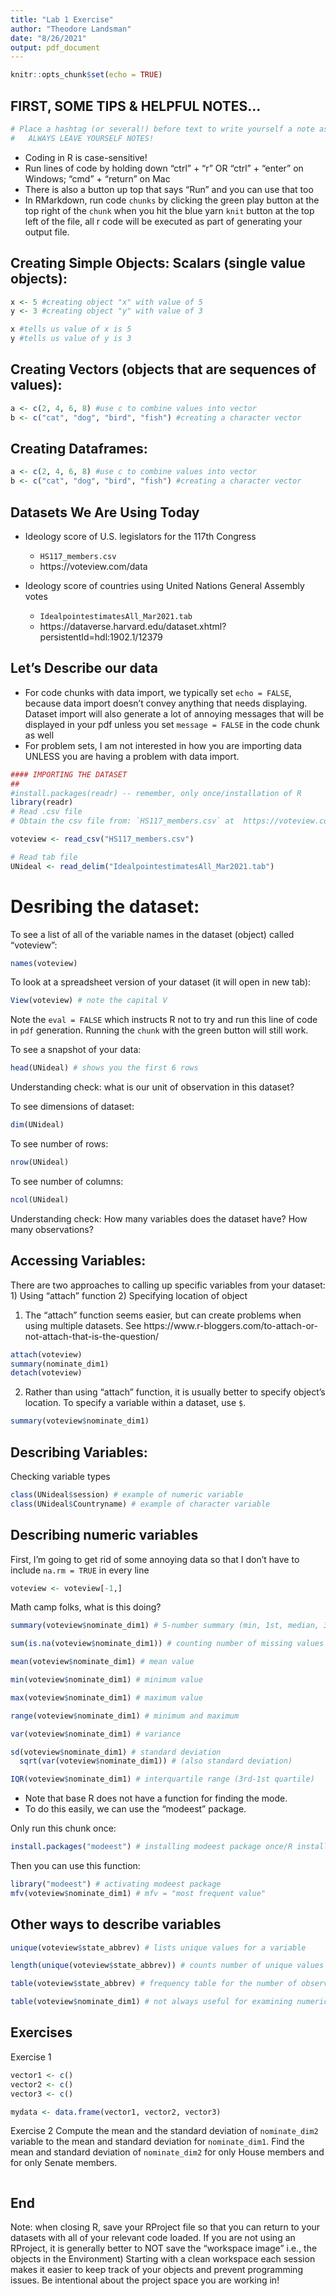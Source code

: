 ```yaml
---
title: "Lab 1 Exercise"
author: "Theodore Landsman"
date: "8/26/2021"
output: pdf_document
---
```


```r
knitr::opts_chunk$set(echo = TRUE)
```

## FIRST, SOME TIPS & HELPFUL NOTES...


```r
# Place a hashtag (or several!) before text to write yourself a note as I'm doing here
#   ALWAYS LEAVE YOURSELF NOTES! 
```
- Coding in R is case-sensitive!
- Run lines of code by holding down "ctrl" + "r" OR "ctrl" + "enter" on Windows; "cmd" + "return" on Mac
- There is also a button up top that says "Run" and you can use that too
- In RMarkdown, run code `chunks` by clicking the green play button at the top right of the `chunk` when you hit the blue yarn `knit` button at the top left of the file, all r code will be executed as part of generating your output file. 


## Creating Simple Objects: Scalars (single value objects):

```r
x <- 5 #creating object "x" with value of 5
y <- 3 #creating object "y" with value of 3

x #tells us value of x is 5
y #tells us value of y is 3
```

## Creating Vectors (objects that are sequences of values):

```r
a <- c(2, 4, 6, 8) #use c to combine values into vector
b <- c("cat", "dog", "bird", "fish") #creating a character vector
```

## Creating Dataframes:

```r
a <- c(2, 4, 6, 8) #use c to combine values into vector
b <- c("cat", "dog", "bird", "fish") #creating a character vector
```

## Datasets We Are Using Today

- Ideology score of U.S. legislators for the 117th Congress

    - `HS117_members.csv`
    - https://voteview.com/data
    
- Ideology score of countries using United Nations General Assembly votes

    - `IdealpointestimatesAll_Mar2021.tab`
    - https://dataverse.harvard.edu/dataset.xhtml?persistentId=hdl:1902.1/12379

## Let's Describe our data

- For code chunks with data import, we typically set `echo = FALSE`, because data import doesn't convey anything that needs displaying.  Dataset import will also generate a lot of annoying messages that will be displayed in your pdf unless you set `message = FALSE` in the code chunk as well
- For problem sets, I am not interested in how you are importing data UNLESS you are having a problem with data import. 

```r

#### IMPORTING THE DATASET
##
#install.packages(readr) -- remember, only once/installation of R
library(readr)
# Read .csv file
# Obtain the csv file from: `HS117_members.csv` at  https://voteview.com/data

voteview <- read_csv("HS117_members.csv")

# Read tab file
UNideal <- read_delim("IdealpointestimatesAll_Mar2021.tab")
```


# Desribing the dataset:

To see a list of all of the variable names in the dataset (object) called "voteview":

```r
names(voteview)
```

To look at a spreadsheet version of your dataset (it will open in new tab):
```r
View(voteview) # note the capital V
```

Note the `eval = FALSE` which instructs R not to try and run this line of code in `pdf` generation. Running the `chunk` with the green button will still work. 



To see a snapshot of your data:

```r
head(UNideal) # shows you the first 6 rows
```

Understanding check: what is our unit of observation in this dataset?

To see dimensions of dataset:

```r
dim(UNideal)
```

To see number of rows:

```r
nrow(UNideal)
```

To see number of columns:

```r
ncol(UNideal)
```

Understanding check: How many variables does the dataset have? How many observations?

## Accessing Variables:
There are two approaches to calling up specific variables from your dataset:
   1) Using "attach" function
   2) Specifying location of object
   
1) The "attach" function seems easier, but can create problems when using multiple datasets.  See https://www.r-bloggers.com/to-attach-or-not-attach-that-is-the-question/
```r
attach(voteview)
summary(nominate_dim1)
detach(voteview)
```

2) Rather than using "attach" function, it is usually better to specify object's location. To specify a variable within a dataset, use `$`.

```r
summary(voteview$nominate_dim1)
```

## Describing Variables:
Checking variable types
```r
class(UNideal$session) # example of numeric variable
class(UNideal$Countryname) # example of character variable
```

## Describing numeric variables

First, I'm going to get rid of some annoying data so that I don't have to include `na.rm = TRUE` in every line
```r
voteview <- voteview[-1,]
```

Math camp folks, what is this doing?

```r

summary(voteview$nominate_dim1) # 5-number summary (min, 1st, median, 3rd, max)

sum(is.na(voteview$nominate_dim1)) # counting number of missing values

mean(voteview$nominate_dim1) # mean value

min(voteview$nominate_dim1) # minimum value

max(voteview$nominate_dim1) # maximum value

range(voteview$nominate_dim1) # minimum and maximum

var(voteview$nominate_dim1) # variance

sd(voteview$nominate_dim1) # standard deviation
  sqrt(var(voteview$nominate_dim1)) # (also standard deviation)

IQR(voteview$nominate_dim1) # interquartile range (3rd-1st quartile)
```

- Note that base R does not have a function for finding the mode.
- To do this easily, we can use the "modeest" package.

Only run this chunk once:
```r
install.packages("modeest") # installing modeest package once/R installation
```

Then you can use this function:
```r
library("modeest") # activating modeest package
mfv(voteview$nominate_dim1) # mfv = "most frequent value"
```

## Other ways to describe variables

```r
unique(voteview$state_abbrev) # lists unique values for a variable

length(unique(voteview$state_abbrev)) # counts number of unique values

table(voteview$state_abbrev) # frequency table for the number of observations for each value of region

table(voteview$nominate_dim1) # not always useful for examining numeric variables!
```

## Exercises


Exercise 1
```r
vector1 <- c()
vector2 <- c()
vector3 <- c()

mydata <- data.frame(vector1, vector2, vector3)
```


Exercise 2
 Compute the mean and the standard deviation of `nominate_dim2` variable to the mean and standard deviation for `nominate_dim1`. Find the mean and standard deviation of `nominate_dim2` for only House members and for only Senate members. 

```r
```

## End
Note: when closing R, save your RProject file so that you can return to your datasets with all of your relevant code loaded. If you are not using an RProject, it is generally better to NOT save the "workspace image" i.e., the objects in the Environment) Starting with a clean workspace each session makes it easier to keep track of your objects and prevent programming issues. Be intentional about the project space you are working in!

 
